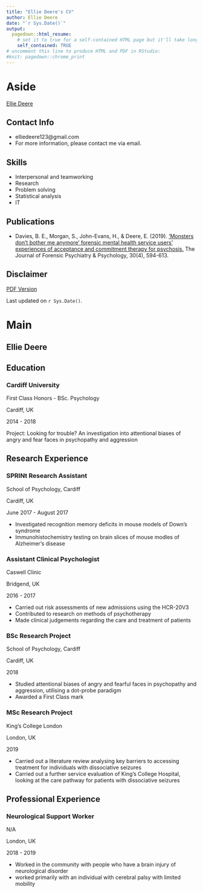 ```yaml
---
title: "Ellie Deere's CV"
author: Ellie Deere
date: "`r Sys.Date()`"
output:
  pagedown::html_resume:
    # set it to true for a self-contained HTML page but it'll take longer to render
    self_contained: TRUE
# uncomment this line to produce HTML and PDF in RStudio:
#knit: pagedown::chrome_print
---
```


Aside
================================================================================


[Ellie Deere](https://edeere.co.uk){width=80%}


Contact Info {#contact}
--------------------------------------------------------------------------------

- <i class="fa fa-envelope"></i> elliedeere123@gmail.com
- For more information, please contact me via email.


Skills {#skills}
--------------------------------------------------------------------------------

- Interpersonal and teamworking
- Research
- Problem solving
- Statistical analysis
- IT


Publications {#publications}
--------------------------------------------------------------------------------

- Davies, B. E., Morgan, S., John-Evans, H., & Deere, E. (2019). [‘Monsters don’t bother me anymore’ forensic mental health service users’ experiences of acceptance and commitment therapy for psychosis.](https://www.tandfonline.com/doi/abs/10.1080/14789949.2019.1614650) The Journal of Forensic Psychiatry & Psychology, 30(4), 594-613.

Disclaimer {#disclaimer}
--------------------------------------------------------------------------------

<a href = "/cv.pdf">PDF Version</a>

Last updated on `r Sys.Date()`.


Main
================================================================================

Ellie Deere {#title}
--------------------------------------------------------------------------------

Education {data-icon=graduation-cap data-concise=true}
--------------------------------------------------------------------------------

### Cardiff University

First Class Honors - BSc. Psychology

Cardiff, UK

2014 - 2018 

Project: Looking for trouble? An investigation into attentional biases of angry and fear faces in psychopathy and aggression

Research Experience {data-icon=laptop}
--------------------------------------------------------------------------------

### SPRINt Research Assistant

School of Psychology, Cardiff

Cardiff, UK

June 2017 - August 2017

- Investigated recognition memory deficits in mouse models of Down's syndrome
- Immunohistochemistry testing on brain slices of mouse modles of Alzheimer's disease


### Assistant Clinical Psychologist

Caswell Clinic

Bridgend, UK

2016 - 2017

- Carried out risk assessments of new admissions using the HCR-20V3
- Contributed to research on methods of psychotherapy
- Made clinical judgements regarding the care and treatment of patients 

### BSc Research Project

School of Psychology, Cardiff

Cardiff, UK

2018

- Studied attentional biases of angry and fearful faces in psychopathy and aggression, utilising a dot-probe paradigm
- Awarded a First Class mark

### MSc Research Project

King's College London

London, UK

2019

- Carried out a literature review analysing key barriers to accessing treatment for individuals with dissociative seizures
- Carried out a further service evaluation of King's College Hospital, looking at the care pathway for patients with dissociative seizures

Professional Experience {data-icon=suitcase}
--------------------------------------------------------------------------------

### Neurological Support Worker

N/A

London, UK

2018 - 2019

- Worked in the community with people who have a brain injury of neurological disorder
- worked primarily with an individual with cerebral palsy with limited mobility

